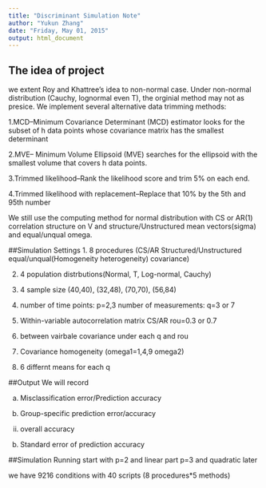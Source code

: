 ```yaml
---
title: "Discriminant Simulation Note"
author: "Yukun Zhang"
date: "Friday, May 01, 2015"
output: html_document
---
```

## The idea of project
we extent Roy and Khattree's idea to non-normal case. Under non-normal distribution (Cauchy, lognormal even T), the orginial method may not as presice. 
We implement several alternative data trimming methods:

1.MCD--Minimum Covariance Determinant (MCD) estimator looks for the subset of h data points whose covariance matrix has the smallest determinant

2.MVE-- Minimum Volume Ellipsoid (MVE) searches for the ellipsoid with the smallest volume that covers h data points.

3.Trimmed likelihood--Rank the likelihood score and trim 5% on each end.

4.Trimmed likelihood with replacement--Replace that 10% by the 5th and 95th number

We still use the computing method for normal distribution with CS or AR(1) correlation structure on V and structure/Unstructured mean vectors(sigma) and equal/unqual omega.


##Simulation Settings
1. 8 procedures (CS/AR Structured/Unstructured equal/unqual(Homogeneity heterogeneity) covariance)

2. 4 population distrbutions(Normal, T, Log-normal, Cauchy)

3. 4 sample size (40,40), (32,48), (70,70), (56,84)

4. number of time points: p=2,3 number of measurements: q=3 or 7

5. Within-variable autocorrelation matrix CS/AR rou=0.3 or 0.7

6. between vairbale covariance under each q and rou

7. Covariance homogeneity (omega1=1,4,9 omega2)

8. 6 differnt means for each q

##Output
We will record 

a.  Misclassification error/Prediction accuracy

i.	Group-specific prediction error/accuracy 

ii.	overall accuracy

b.	Standard error of prediction accuracy

##Simulation Running
start with p=2 and linear part
p=3 and quadratic later

we have 9216 conditions with 40 scripts (8 procedures*5 methods)



